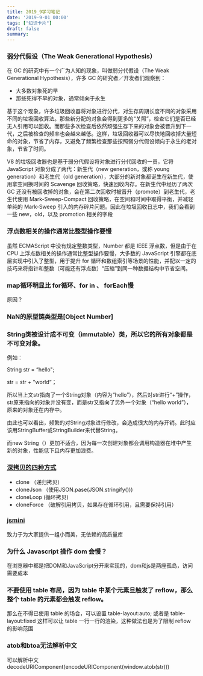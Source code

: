 ```yaml
---
title: 2019_9学习笔记
date: '2019-9-01 00:00'
tags: ["知识卡片"]
draft: false
summary: 
---
```

### 弱分代假设（The Weak Generational Hypothesis）

在 GC 的研究中有一个广为人知的现象，叫做弱分代假设（The Weak Generational Hypothesis），许多 GC 的研究者／开发者们观察到：

* 大多数对象死的早
* 那些死得不早的对象，通常倾向于永生

基于这个现象，许多垃圾回收器将对象进行分代，对生存周期长度不同的对象采用不同的垃圾回收算法。那些新分配的对象会得到更多的“关照”，检查它们是否已经无人引用可以回收。而那些多次检查后依然顽强生存下来的对象会被晋升到下一代，之后被检查的频率也会越来越低。这样，垃圾回收器可以尽快地回收掉大量短命的对象，节省了内存，又避免了频繁检查那些按照弱分代假设倾向于永生的老对象，节省了时间。

V8 的垃圾回收器也是基于弱分代假设将对象进行分代回收的一员，它将 JavaScript 对象分成了两代：新生代（new generation，或称 young generation）和老生代（old generation），大部分的新对象都诞生在新生代，使用拿空间换时间的 Scavenge 回收策略，快速回收内存。在新生代中经历了两次 GC 还没有被回收掉的对象，会在第二次回收时被晋升（promote）到老生代，老生代使用 Mark-Sweep-Compact 回收策略，在空间和时间中取得平衡，并减轻单纯的 Mark-Sweep 引入的内存碎片问题。因此在垃圾回收日志中，我们会看到一些 new，old，以及 promotion 相关的字段

### 浮点数相关的操作通常比整型操作要慢

虽然 ECMAScript 中没有规定整数类型，Number 都是 IEEE 浮点数，但是由于在 CPU 上浮点数相关的操作通常比整型操作要慢，大多数的 JavaScript 引擎都在底层实现中引入了整型，用于提升 for 循环和数组索引等场景的性能，并配以一定的技巧来将指针和整数（可能还有浮点数）“压缩”到同一种数据结构中节省空间。

### map循环明显比 for循环、for in 、 forEach慢

原因？

### NaN的原型链类型是[Object Number]

### String类被设计成不可变（immutable）类，所以它的所有对象都是不可变对象。

例如：

String str = “hello";

str = str + "world“；

所以当上文str指向了一个String对象（内容为“hello”），然后对str进行“+”操作，str原来指向的对象并没有变，而是str又指向了另外一个对象（“hello world”），原来的对象还在内存中。

由此也可以看出，频繁的对String对象进行修改，会造成很大的内存开销。此时应该用StringBuffer或StringBuilder来代替String。

而new String（）更加不适合，因为每一次创建对象都会调用构造器在堆中产生新的对象，性能低下且内存更加浪费。

### [深拷贝的四种方式](https://juejin.im/post/5bc1ae9be51d450e8b140b0c#heading-5)

* clone （递归拷贝）
* cloneJson （使用JSON.pase(JSON.stringify()))
* cloneLoop (循环拷贝)
* cloneForce  （破解引用拷贝，如果存在循环引用，且需要保持引用）

### [jsmini](https://github.com/jsmini/clone)

致力于为大家提供一组小而美，无依赖的高质量库

### 为什么 Javascript 操作 dom 会慢？

在浏览器中都是把DOM和JavaScript分开来实现的，dom和js是两座孤岛，访问需要成本

### 不要使用 table 布局，因为 table 中某个元素旦触发了 reflow，那么整个 table 的元素都会触发 reflow。

那么在不得已使用 table 的场合，可以设置 table-layout:auto; 或者是 table-layout:fixed 这样可以让 table 一行一行的渲染，这种做法也是为了限制 reflow 的影响范围

### atob和btoa无法解析中文

可以解析中文
decodeURIComponent(encodeURIComponent(window.atob(str)))
